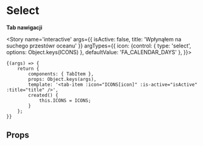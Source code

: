 
<Meta title='atoms/TabItem' component={TabItem} />

# Select

**Tab nawigacji**

<Story name='interactive'
	   args={{
		   isActive: false,
           title: 'Wpłynąłem na suchego przestówr oceanu'
	   }}
       argTypes={{
           icon: {control: { type: 'select', options: Object.keys(ICONS) }, defaultValue: 'FA_CALENDAR_DAYS' },
       }}>
>
	{(args) => {
		return {
			components: { TabItem },
			props: Object.keys(args),
			template: '<tab-item :icon="ICONS[icon]" :is-active="isActive" :title="title" />',
            created() {
                this.ICONS = ICONS;
            }
        };
	}}
</Story>

## Props

<Props of={WnlSelect} />
